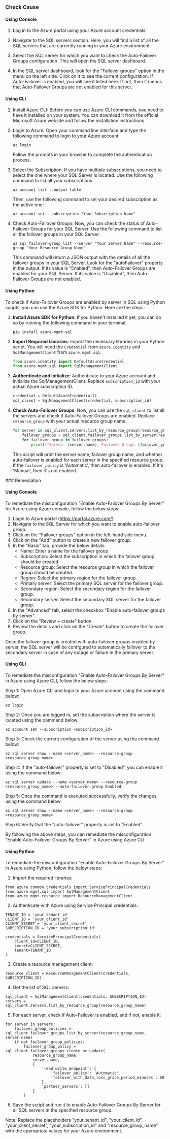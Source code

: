 

<Tabs><Tab title='Cause'>
### Check Cause

#### Using Console

1. Log in to the Azure portal using your Azure account credentials.

2. Navigate to the SQL servers section. Here, you will find a list of all the SQL servers that are currently running in your Azure environment.

3. Select the SQL server for which you want to check the Auto-Failover Groups configuration. This will open the SQL server dashboard.

4. In the SQL server dashboard, look for the "Failover groups" option in the menu on the left side. Click on it to see the current configuration. If Auto-Failover is enabled, you will see it listed here. If not, then it means that Auto-Failover Groups are not enabled for this server.

#### Using CLI

1. Install Azure CLI: Before you can use Azure CLI commands, you need to have it installed on your system. You can download it from the official Microsoft Azure website and follow the installation instructions.

2. Login to Azure: Open your command line interface and type the following command to login to your Azure account:
   ```
   az login
   ```
   Follow the prompts in your browser to complete the authentication process.

3. Select the Subscription: If you have multiple subscriptions, you need to select the one where your SQL Server is located. Use the following command to list all your subscriptions:
   ```
   az account list --output table
   ```
   Then, use the following command to set your desired subscription as the active one:
   ```
   az account set --subscription "Your Subscription Name"
   ```

4. Check Auto-Failover Groups: Now, you can check the status of Auto-Failover Groups for your SQL Server. Use the following command to list all the failover groups in your SQL Server:
   ```
   az sql failover-group list --server "Your Server Name" --resource-group "Your Resource Group Name"
   ```
   This command will return a JSON output with the details of all the failover groups in your SQL Server. Look for the "autoFailover" property in the output. If its value is "Enabled", then Auto-Failover Groups are enabled for your SQL Server. If its value is "Disabled", then Auto-Failover Groups are not enabled.

#### Using Python

To check if Auto-Failover Groups are enabled by server in SQL using Python scripts, you can use the Azure SDK for Python. Here are the steps:

1. **Install Azure SDK for Python**: If you haven't installed it yet, you can do so by running the following command in your terminal:
   ```
   pip install azure-mgmt-sql
   ```
2. **Import Required Libraries**: Import the necessary libraries in your Python script. You will need the `Credential` from `azure.identity` and `SqlManagementClient` from `azure.mgmt.sql`.
   ```python
   from azure.identity import DefaultAzureCredential
   from azure.mgmt.sql import SqlManagementClient
   ```
3. **Authenticate and Initialize**: Authenticate to your Azure account and initialize the SqlManagementClient. Replace `subscription_id` with your actual Azure subscription ID.
   ```python
   credential = DefaultAzureCredential()
   sql_client = SqlManagementClient(credential, subscription_id)
   ```
4. **Check Auto-Failover Groups**: Now, you can use the `sql_client` to list all the servers and check if Auto-Failover Groups are enabled. Replace `resource_group` with your actual resource group name.
   ```python
   for server in sql_client.servers.list_by_resource_group(resource_group):
       failover_groups = sql_client.failover_groups.list_by_server(resource_group, server.name)
       for failover_group in failover_groups:
           print(f"Server: {server.name}, Failover Group: {failover_group.name}, Auto-Failover: {failover_group.read_write_endpoint.failover_policy}")
   ```
   This script will print the server name, failover group name, and whether auto-failover is enabled for each server in the specified resource group. If the `failover_policy` is 'Automatic', then auto-failover is enabled. If it's 'Manual', then it's not enabled.

</Tab>

<Tab title='Remediation'>
### Remediation

#### Using Console

To remediate the misconfiguration "Enable Auto-Failover Groups By Server" for Azure using Azure console, follow the below steps:

1. Login to Azure portal (https://portal.azure.com/).
2. Navigate to the SQL Server for which you want to enable auto-failover group.
3. Click on the "Failover groups" option in the left-hand side menu.
4. Click on the "Add" button to create a new failover group.
5. In the "Basic" tab, provide the below details:
   - Name: Enter a name for the failover group.
   - Subscription: Select the subscription in which the failover group should be created.
   - Resource group: Select the resource group in which the failover group should be created.
   - Region: Select the primary region for the failover group.
   - Primary server: Select the primary SQL server for the failover group.
   - Secondary region: Select the secondary region for the failover group.
   - Secondary server: Select the secondary SQL server for the failover group.
6. In the "Advanced" tab, select the checkbox "Enable auto-failover groups by server".
7. Click on the "Review + create" button.
8. Review the details and click on the "Create" button to create the failover group.

Once the failover group is created with auto-failover groups enabled by server, the SQL server will be configured to automatically failover to the secondary server in case of any outage or failure in the primary server.

#### Using CLI

To remediate the misconfiguration "Enable Auto-Failover Groups By Server" in Azure using Azure CLI, follow the below steps:

Step 1: Open Azure CLI and login to your Azure account using the command below:

```
az login
```

Step 2: Once you are logged in, set the subscription where the server is located using the command below:

```
az account set --subscription <subscription_id>
```

Step 3: Check the current configuration of the server using the command below:

```
az sql server show --name <server_name> --resource-group <resource_group_name>
```

Step 4: If the "auto-failover" property is set to "Disabled", you can enable it using the command below:

```
az sql server update --name <server_name> --resource-group <resource_group_name> --auto-failover-group Enabled
```

Step 5: Once the command is executed successfully, verify the changes using the command below:

```
az sql server show --name <server_name> --resource-group <resource_group_name>
```

Step 6: Verify that the "auto-failover" property is set to "Enabled".

By following the above steps, you can remediate the misconfiguration "Enable Auto-Failover Groups By Server" in Azure using Azure CLI.

#### Using Python

To remediate the misconfiguration "Enable Auto-Failover Groups By Server" in Azure using Python, follow the below steps:

1. Import the required libraries:

```
from azure.common.credentials import ServicePrincipalCredentials
from azure.mgmt.sql import SqlManagementClient
from azure.mgmt.resource import ResourceManagementClient
```

2. Authenticate with Azure using Service Principal credentials:

```
TENANT_ID = 'your_tenant_id'
CLIENT_ID = 'your_client_id'
CLIENT_SECRET = 'your_client_secret'
SUBSCRIPTION_ID = 'your_subscription_id'

credentials = ServicePrincipalCredentials(
    client_id=CLIENT_ID,
    secret=CLIENT_SECRET,
    tenant=TENANT_ID
)
```

3. Create a resource management client:

```
resource_client = ResourceManagementClient(credentials, SUBSCRIPTION_ID)
```

4. Get the list of SQL servers:

```
sql_client = SqlManagementClient(credentials, SUBSCRIPTION_ID)
servers = sql_client.servers.list_by_resource_group(resource_group_name)
```

5. For each server, check if Auto-Failover is enabled, and if not, enable it:

```
for server in servers:
    failover_group_policies = sql_client.failover_groups.list_by_server(resource_group_name, server.name)
    if not failover_group_policies:
        failover_group_policy = sql_client.failover_groups.create_or_update(
            resource_group_name,
            server.name,
            {
                'read_write_endpoint': {
                    'failover_policy': 'Automatic',
                    'failover_with_data_loss_grace_period_minutes': 60
                },
                'partner_servers': []
            }
        )
```

6. Save the script and run it to enable Auto-Failover Groups By Server for all SQL servers in the specified resource group.

Note: Replace the placeholders "your_tenant_id", "your_client_id", "your_client_secret", "your_subscription_id" and "resource_group_name" with the appropriate values for your Azure environment.


</Tab>
</Tabs>